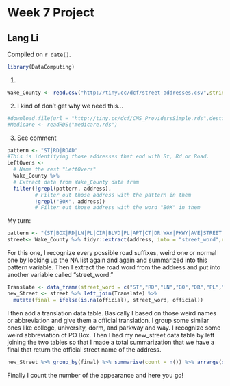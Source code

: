 # Week 7 Project

## Lang Li

<!-- leave this material as is -->
Compiled on `r date()`.

```r
library(DataComputing)
```

1. 
```r
Wake_County <- read.csv("http://tiny.cc/dcf/street-addresses.csv",stringsAsFactors = FALSE)
```

2. I kind of don't get why we need this... 
```r
#download.file(url = "http://tiny.cc/dcf/CMS_ProvidersSimple.rds",destfile = #"medicare.rds")
#Medicare <- readRDS("medicare.rds")
```

3. See comment
```r
pattern <- "ST|RD|ROAD"
#This is identifying those addresses that end with St, Rd or Road.
LeftOvers <-
  # Name the rest "LeftOvers"
  Wake_County %>%
  # Extract data from Wake_County data fram
  filter(!grepl(pattern, address),
         # Filter out those address with the pattern in them
         !grepl("BOX", address))
         # Filter out those address with the word "BOX" in them
```

My turn:
```r
pattern <- "(ST|BOX|RD|LN|PL|CIR|BLVD|PL|APT|CT|DR|WAY|PKWY|AVE|STREET|ROAD|BO|BX|LANE|CIRCLE|BOULEVARD|PLAZA|APARTMENT|COURT|DRIVE|AVENUE|TRAIL|TR|TERRACE|TER|HWY|HIGHWAY|UNIVERSITY|COLLEGE|HALL|POINT|PT|BLV|HOSPITAL|LOOP|RUN|HOUSE|PATH|PARKWA|SQUARE|DORM|SUITE)"
street<- Wake_County %>% tidyr::extract(address, into = "street_word",regex = pattern,remove = FALSE) 
```
For this one, I recognize every possible road suffixes, weird one or normal one by looking up the NA list again and again and summarized into this pattern variable. Then I extract the road word from the address and put into another variable called "street_word."


```r
Translate <- data_frame(street_word = c("ST","RD","LN","BO","DR","PL","CIR", "AVE","BLVD","PKWY","CT","APT","BX","TR","TER","HWY","PT","BLV","PARKWA","SQUARE","COLLEGE","DORM"), official = c("STREET","ROAD","LANE","BOX","DRIVE","PLAZA","CIRCLE","AVENUE","BOULEVARD","WAY","COURT","APARTMENT","BOX","TRAIL","TERRACE","HIGHWAY","POINT","BOULEVARD","WAY","PLAZA","UNIVERSITY","UNIVERSITY"))
new_Street <- street %>% left_join(Translate) %>%
  mutate(final = ifelse(is.na(official), street_word, official))
```
I then add a translation data table. Basically I based on those weird names or abbreviation and give them a official translation. I group some similar ones like college, university, dorm, and parkway and way. I recognize some weird abbreviation of PO Box. Then I had my new_street data table by left joining the two tables so that I made a total summarization that we have a final that return the official street name of the address.

```r
new_Street %>% group_by(final) %>% summarise(count = n()) %>% arrange(desc(count)) %>% head(25)
```
Finally I count the number of the appearance and here you go!

